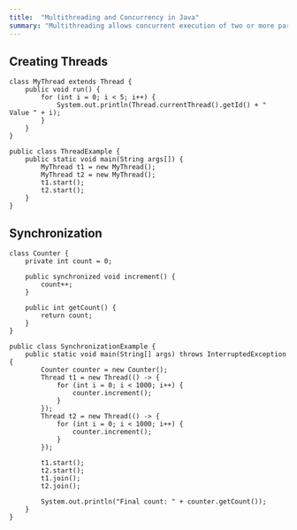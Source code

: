 ```yaml
---
title:  "Multithreading and Concurrency in Java"
summary: "Multithreading allows concurrent execution of two or more parts of a program."
---
```

## Creating Threads

```
class MyThread extends Thread {
    public void run() {
        for (int i = 0; i < 5; i++) {
            System.out.println(Thread.currentThread().getId() + " Value " + i);
        }
    }
}

public class ThreadExample {
    public static void main(String args[]) {
        MyThread t1 = new MyThread();
        MyThread t2 = new MyThread();
        t1.start();
        t2.start();
    }
}

```


## Synchronization

```
class Counter {
    private int count = 0;

    public synchronized void increment() {
        count++;
    }

    public int getCount() {
        return count;
    }
}

public class SynchronizationExample {
    public static void main(String[] args) throws InterruptedException {
        Counter counter = new Counter();
        Thread t1 = new Thread(() -> {
            for (int i = 0; i < 1000; i++) {
                counter.increment();
            }
        });
        Thread t2 = new Thread(() -> {
            for (int i = 0; i < 1000; i++) {
                counter.increment();
            }
        });

        t1.start();
        t2.start();
        t1.join();
        t2.join();

        System.out.println("Final count: " + counter.getCount());
    }
}

```